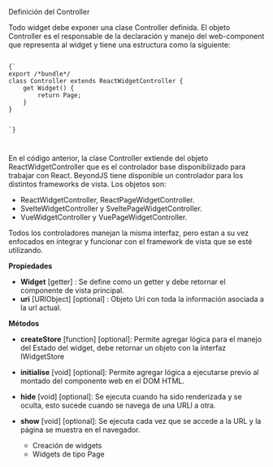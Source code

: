 
<Title>Objeto controller</Title>

<Subtitle>Definición del Controller</Subtitle>

Todo widget debe exponer una clase Controller definida. El objeto Controller es el responsable de la declaración y manejo del web-component que representa al widget y tiene una estructura como la siguiente:

<Code>
{`
export /*bundle*/
class Controller extends ReactWidgetController {
    get Widget() {
        return Page;
    }
}

`}

</Code>

En el código anterior, la clase Controller extiende del objeto ReactWidgetController que es el controlador base disponibilizado para trabajar con React. BeyondJS tiene disponible un controlador para los distintos frameworks de vista. Los objetos son:

-   ReactWidgetController, ReactPageWidgetController.
-   SvelteWidgetController y SveltePageWidgetController.
-   VueWidgetController y VuePageWidgetController.

Todos los controladores manejan la misma interfaz, pero estan a su vez enfocados en integrar y funcionar con el framework de vista que se esté utilizando.

**Propiedades**

-   **Widget** [getter] : Se define como un getter y debe retornar el componente de vista principal.
-   **uri** <Link to="/docs/api/uri">[URIObject]</Link> [optional] : Objeto Uri con toda la información asociada a la url actual.

**Métodos**

-   **createStore** [function] [optional]: Permite agregar lógica para el manejo del Estado del widget, debe retornar un objeto con la interfaz <Link to="/docs/api/IwidgetStore">IWidgetStore</Link>
-   **initialise** [void] [optional]: Permite agregar lógica a ejecutarse previo al montado del componente web en el DOM HTML.
-   **hide** [void] [optional]: Se ejecuta cuando ha sido renderizada y se oculta, esto sucede cuando se navega de una URLl a otra.
-   **show** [void] [optional]: Se ejecuta cada vez que se accede a la URL y la página se muestra en el navegador.

    -   <Link to="/docs/widgets/creation">Creación de widgets</Link>
    -   <Link to="/docs/widgets/page">Widgets de tipo Page</Link>
